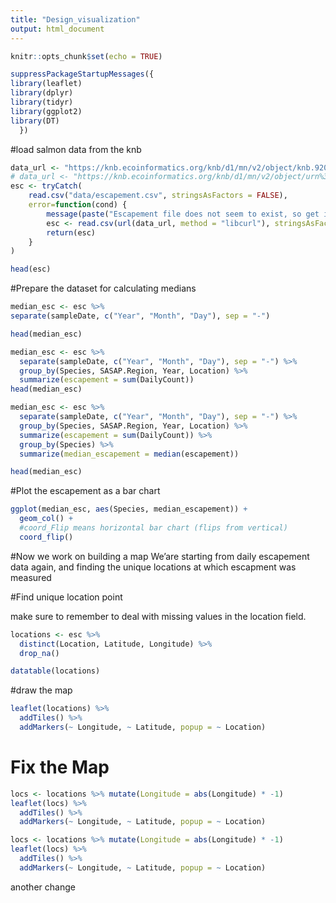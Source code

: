 ```yaml
---
title: "Design_visualization"
output: html_document
---
```


```r
knitr::opts_chunk$set(echo = TRUE)
```

```r
suppressPackageStartupMessages({ 
library(leaflet) 
library(dplyr)
library(tidyr) 
library(ggplot2)
library(DT) 
  })
```

#load salmon data from the knb

```r
data_url <- "https://knb.ecoinformatics.org/knb/d1/mn/v2/object/knb.92020.1"
# data_url <- "https://knb.ecoinformatics.org/knb/d1/mn/v2/object/urn%3Auuid%3Af119a05b-bbe7-4aea-93c6-85434dcb1c5e"
esc <- tryCatch(
    read.csv("data/escapement.csv", stringsAsFactors = FALSE),
    error=function(cond) {
        message(paste("Escapement file does not seem to exist, so get it from the KNB."))
        esc <- read.csv(url(data_url, method = "libcurl"), stringsAsFactors = FALSE)
        return(esc)
    }
)

head(esc)
```

#Prepare the dataset for calculating medians

```r
median_esc <- esc %>%
separate(sampleDate, c("Year", "Month", "Day"), sep = "-")

head(median_esc)
```

```r
median_esc <- esc %>%
  separate(sampleDate, c("Year", "Month", "Day"), sep = "-") %>% 
  group_by(Species, SASAP.Region, Year, Location) %>% 
  summarize(escapement = sum(DailyCount)) 
head(median_esc)
```

```r
median_esc <- esc %>%
  separate(sampleDate, c("Year", "Month", "Day"), sep = "-") %>% 
  group_by(Species, SASAP.Region, Year, Location) %>% 
  summarize(escapement = sum(DailyCount)) %>%
  group_by(Species) %>%
  summarize(median_escapement = median(escapement))

head(median_esc)
```

#Plot the escapement as a bar chart

```r
ggplot(median_esc, aes(Species, median_escapement)) + 
  geom_col() +
  #coord_Flip means horizontal bar chart (flips from vertical)
  coord_flip()
```

#Now we work on building a map
We'are starting from daily escapement data again, and finding the unique locations at which escapment was measured

#Find unique location point

make sure to remember to deal with missing values in the location field.


```r
locations <- esc %>%
  distinct(Location, Latitude, Longitude) %>% 
  drop_na()
```

```r
datatable(locations)
```

#draw the map

```r
leaflet(locations) %>% 
  addTiles() %>% 
  addMarkers(~ Longitude, ~ Latitude, popup = ~ Location)

```

# Fix the Map

```r
locs <- locations %>% mutate(Longitude = abs(Longitude) * -1)
leaflet(locs) %>% 
  addTiles() %>% 
  addMarkers(~ Longitude, ~ Latitude, popup = ~ Location)
```

```r
locs <- locations %>% mutate(Longitude = abs(Longitude) * -1)
leaflet(locs) %>% 
  addTiles() %>% 
  addMarkers(~ Longitude, ~ Latitude, popup = ~ Location)
```

another change

